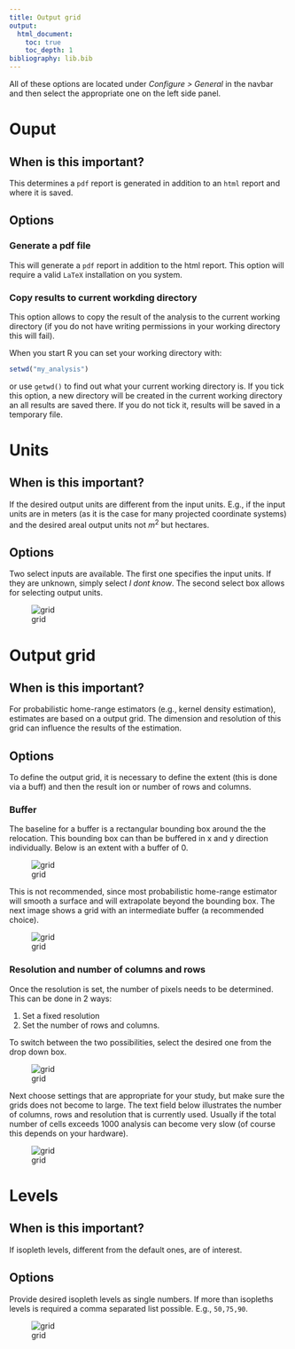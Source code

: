 ```yaml
---
title: Output grid
output: 
  html_document:
    toc: true
    toc_depth: 1
bibliography: lib.bib
---
```


All of these options are located under *Configure > General*  in the navbar and then select the appropriate one on the left side panel.

# Ouput
##  When is this important?
This determines a `pdf` report is generated in addition to an `html` report and where it is saved.

## Options
### Generate a pdf file
This will generate a `pdf` report in addition to the html report. This option will require a valid `LaTeX` installation on you system. 

### Copy results to current workding directory
This option allows to copy the result of the analysis to the current working directory (if you do not have writing permissions in your working directory this will fail). 

When you start R you can set your working directory with:

```r
setwd("my_analysis")
```

or use `getwd()` to find out what your current working directory is. 
If you tick this option, a new directory will be created in the current working directory an all results are saved there. If you do not tick it, results will be saved in a temporary file.

# Units
##  When is this important?
If the desired output units are different from the input units. E.g., if the input units are in meters (as it is the case for many projected coordinate systems) and the desired areal output units not $m^2$ but hectares.

## Options 
Two select inputs are available. The first one specifies the input units. If they are unknown, simply select *I dont know*. The second select box allows for selecting output units. 

![grid](img/guiUnits1.png)

# Output grid
##  When is this important?
For probabilistic home-range estimators (e.g., kernel density estimation), estimates are based on a output grid. The dimension and resolution of this grid can influence the results of the estimation.


## Options 
To define the output grid, it is necessary to define the extent (this is done via a buff) and then the result ion or number of rows and columns.

### Buffer
The baseline for a buffer is a rectangular bounding box around the the relocation. This bounding box can than be buffered in x and y direction individually. Below is an extent with a buffer of 0.

![grid](img/guiGrid1.png)

This is not recommended, since most probabilistic home-range estimator will smooth a surface and will extrapolate beyond the bounding box. The next image shows a grid with an intermediate buffer (a recommended choice). 

![grid](img/guiGrid2.png)


### Resolution and number of columns and rows
Once the resolution is set, the number of pixels needs to be determined. This can be done in 2 ways:

1. Set a fixed resolution
2. Set the number of rows and columns.

To switch between the two possibilities, select the desired one from the drop down box.

![grid](img/guiGrid3.png)

Next choose settings that are appropriate for your study, but make sure the grids does not become to large. The text field below illustrates the number of columns, rows and resolution that is currently used. Usually if the total number of cells exceeds 1000 analysis can become very slow (of course this depends on your hardware). 

![grid](img/guiGrid4.png)

# Levels
##  When is this important?
If isopleth levels, different from the default ones, are of interest.

## Options 
Provide desired isopleth levels as single numbers. If more than isopleths levels is required a comma separated list possible. E.g., `50,75,90`.

![grid](img/guiLevels1.png)


